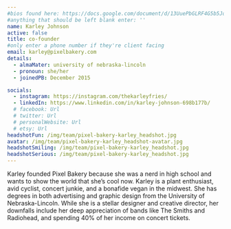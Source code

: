 ```yaml
---
#bios found here: https://docs.google.com/document/d/13UuePbGLRF4G5b5JoEe2Vua3NukZ1-QwRW4Oisnd8lI/edit#
#anything that should be left blank enter: ''
name: Karley Johnson
active: false
title: co-founder
#only enter a phone number if they're client facing
email: karley@pixelbakery.com
details:
  - almaMater: university of nebraska-lincoln
  - pronoun: she/her
  - joinedPB: December 2015

socials:
  - instagram: https://instagram.com/thekarleyfries/
  - linkedIn: https://www.linkedin.com/in/karley-johnson-698b177b/
  # facebook: Url
  # twitter: Url
  # personalWebsite: Url
  # etsy: Url
headshotFun: /img/team/pixel-bakery-karley_headshot.jpg
avatar: /img/team/pixel-bakery-karley_headshot-avatar.jpg
headshotSmiling: /img/team/pixel-bakery-karley_headshot.jpg
headshotSerious: /img/team/pixel-bakery-karley_headshot.jpg
---
```


Karley founded Pixel Bakery because she was a nerd in high school and wants to show the world that she’s cool now. Karley is a plant enthusiast, avid cyclist, concert junkie, and a bonafide vegan in the midwest. She has degrees in both advertising and graphic design from the University of Nebraska-Lincoln. While she is a stellar designer and creative director, her downfalls include her deep appreciation of bands like The Smiths and Radiohead, and spending 40% of her income on concert tickets.